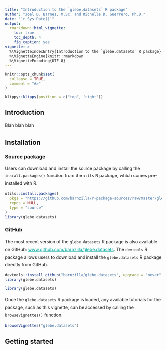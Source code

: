 ```yaml
---
title: "Introduction to the `glebe.datasets` R package"
author: "Joel D. Barnes, M.Sc. and Michelle D. Guerrero, Ph.D."
date: "`r Sys.Date()`"
output: 
  rmarkdown::html_vignette:
    toc: true
    toc_depth: 4
    fig_caption: yes
vignette: >
  %\VignetteIndexEntry{Introduction to the `glebe.datasets` R package}
  %\VignetteEngine{knitr::rmarkdown}
  %\VignetteEncoding{UTF-8}
---
```


<style>
  img { border: 0;}
  p { margin-top: 1rem;line-height: 1.5rem; }
  a, a:visited { color: #00a79d; }
  a:hover { color: #333376; }
</style>

```r
knitr::opts_chunk$set(
  collapse = TRUE,
  comment = "#>"
)
```

```r
klippy::klippy(position = c("top", "right"))
```

## Introduction

Blah blah blah

## Installation
### Source package

Users can download and install the source package by calling the `install.packages()` function from the `utils` R package, which comes pre-installed with R.

```r
utils::install.packages(
  pkgs = "https://github.com/barnzilla/r-package-sources/raw/master/glebe.datasets_0.1.tar.gz",
  repos = NULL, 
  type = "source"
)
library(glebe.datasets)
```

### GitHub

The most recent version of the `glebe.datasets` R package is also available on GitHub: <a href="https://github.com/barnzilla/glebe.datasets" target="_blank">www.github.com/barnzilla/glebe.datasets</a>. The `devtools` R package allows users to download and install the `glebe.datasets` R package directly from GitHub.

```r
devtools::install_github("barnzilla/glebe.datasets", upgrade = "never", build_vignettes = TRUE, force = TRUE)
library(glebe.datasets)
```

```r
library(glebe.datasets)
```

Once the `glebe.datasets` R package is loaded, any available tutorials for the package, such as this vignette, can be accessed by calling the `browseVignettes()` function.

```r
browseVignettes("glebe.datasets")
```

## Getting started